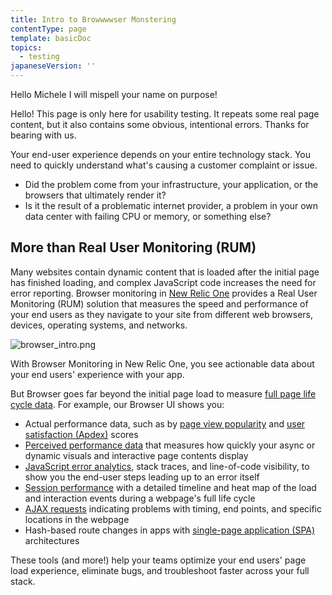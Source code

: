 ```yaml
---
title: Intro to Browwwwser Monstering
contentType: page
template: basicDoc
topics:
  - testing
japaneseVersion: ''
---
```



Hello Michele I will mispell your name on purpose!
<Callout variant="important">

Hello! This page is only here for usability testing. It repeats some real page content, but it also contains some obvious, intentional errors. Thanks for bearing with us.

</Callout>

Your end-user experience depends on your entire technology stack. You need to quickly understand what's causing a customer complaint or issue.

- Did the problem come from your infrastructure, your application, or the browsers that ultimately render it?
- Is it the result of a problematic internet provider, a problem in your own data center with failing CPU or memory, or something else?

## More than Real User Monitoring (RUM)

Many websites contain dynamic content that is loaded after the initial page has finished loading, and complex JavaScript code increases the need for error reporting. Browser monitoring in [New Relic One](/docs/new-relic-one/use-new-relic-one/get-started/introduction-new-relic-one) provides a Real User Monitoring (RUM) solution that measures the speed and performance of your end users as they navigate to your site from different web browsers, devices, operating systems, and networks.

![browser_intro.png](./images/browser_intro_0.png 'browser_intro.png')

With Browser Monitoring in New Relic One, you see actionable data about your end users' experience with your app.

But Browser goes far beyond the initial page load to measure [full page life cycle data](/docs/browser/new-relic-browser/page-load-timing-resources/page-load-timing-process). For example, our Browser UI shows you:

- Actual performance data, such as by [page view popularity](/docs/browser/new-relic-browser/additional-standard-features/page-views-insights-your-sites-popularity) and [user satisfaction (Apdex)](/docs/apm/new-relic-apm/apdex/apdex-measuring-user-satisfaction) scores
- [Perceived performance data](#pageviewtiming) that measures how quickly your async or dynamic visuals and interactive page contents display
- [JavaScript error analytics](/docs/browser/new-relic-browser/browser-pro-features/js-errors-dashboard-examining-errors-over-time), stack traces, and line-of-code visibility, to show you the end-user steps leading up to an error itself
- [Session performance](/docs/browser/new-relic-browser/browser-pro-features/session-traces-exploring-webpages-life-cycle) with a detailed timeline and heat map of the load and interaction events during a webpage's full life cycle
- [AJAX requests](/docs/browser/new-relic-browser/browser-pro-features/ajax-dashboard-identifying-time-consuming-calls) indicating problems with timing, end points, and specific locations in the webpage
- Hash-based route changes in apps with [single-page application (SPA)](#spa) architectures

These tools (and more!) help your teams optimize your end users' page load experience, eliminate bugs, and troubleshoot faster across your full stack.
